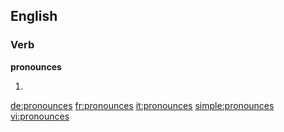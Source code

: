 ==English==

===Verb===
'''pronounces'''

# {{third-person singular of|[[pronounce]]}}

[[de:pronounces]]
[[fr:pronounces]]
[[it:pronounces]]
[[simple:pronounces]]
[[vi:pronounces]]